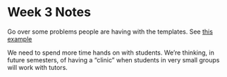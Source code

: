 Week 3 Notes
=================

Go over some problems people are having with the templates.  See [this example](https://mail.google.com/mail/u/0/?shva=1#inbox/13d329f3b5fc811e)

We need to spend more time hands on with students.  We're thinking, in future semesters, of having a "clinic" when students in very small groups will work with tutors.  



